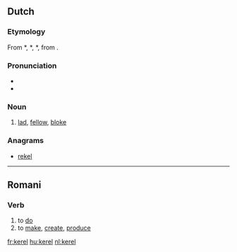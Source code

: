 ==Dutch==
===Etymology===
From {{etyl|odt|nl}} *{{term||karl|lang=odt}}, *{{term||karal|lang=odt}}, *{{term||keril|lang=odt}}, from {{etyl|gem-pro|nl}} {{recons|karilaz|lang=gem-pro}}.

===Pronunciation===
*{{audio|Nl-kerel.ogg|audio}}
*{{hyphenation|ke|rel}}

===Noun===
{{nl-noun|m|kerels|kereltje}}
# [[lad]], [[fellow]], [[bloke]]

===Anagrams===
* [[rekel#Dutch|rekel]]

----

==Romani==

===Verb===
{{rom-verb|el}}

# to [[do]]
# to [[make]], [[create]], [[produce]]

[[fr:kerel]]
[[hu:kerel]]
[[nl:kerel]]